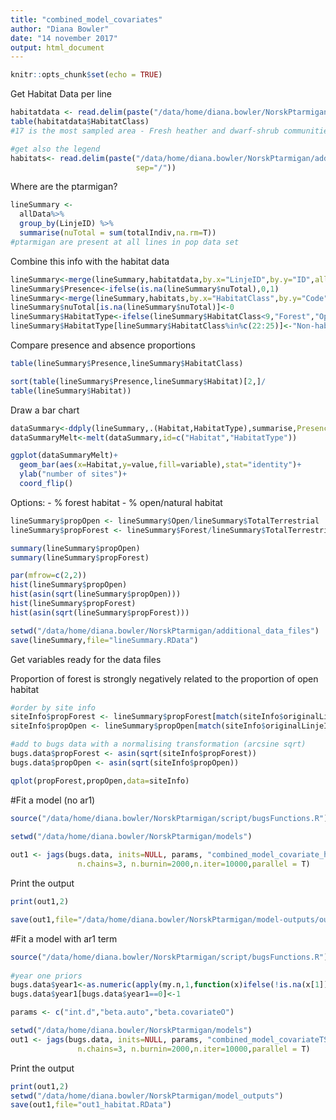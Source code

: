 ```yaml
---
title: "combined_model_covariates"
author: "Diana Bowler"
date: "14 november 2017"
output: html_document
---
```


```r

knitr::opts_chunk$set(echo = TRUE)

```

Get Habitat Data per line

```r

habitatdata <- read.delim(paste("/data/home/diana.bowler/NorskPtarmigan/additional_data_files","habitatInfo.txt",sep="/"))
table(habitatdata$HabitatClass)
#17 is the most sampled area - Fresh heather and dwarf-shrub communities

#get also the legend
habitats<- read.delim(paste("/data/home/diana.bowler/NorskPtarmigan/additional_data_files","habitatLegend.txt",
                            sep="/"))

```

Where are the ptarmigan?

```r

lineSummary <-
  allData%>%
  group_by(LinjeID) %>%
  summarise(nuTotal = sum(totalIndiv,na.rm=T))
#ptarmigan are present at all lines in pop data set

```

Combine this info with the habitat data

```r

lineSummary<-merge(lineSummary,habitatdata,by.x="LinjeID",by.y="ID",all=T)
lineSummary$Presence<-ifelse(is.na(lineSummary$nuTotal),0,1)
lineSummary<-merge(lineSummary,habitats,by.x="HabitatClass",by.y="Code",all.x=T)
lineSummary$nuTotal[is.na(lineSummary$nuTotal)]<-0
lineSummary$HabitatType<-ifelse(lineSummary$HabitatClass<9,"Forest","Open")
lineSummary$HabitatType[lineSummary$HabitatClass%in%c(22:25)]<-"Non-habitat"

```

Compare presence and absence proportions

```r

table(lineSummary$Presence,lineSummary$HabitatClass)

sort(table(lineSummary$Presence,lineSummary$Habitat)[2,]/
table(lineSummary$Habitat))

```

Draw a bar chart

```r

dataSummary<-ddply(lineSummary,.(Habitat,HabitatType),summarise,Presences=sum(Presence),Absences=length(Presence[Presence==0]))
dataSummaryMelt<-melt(dataSummary,id=c("Habitat","HabitatType"))

ggplot(dataSummaryMelt)+
  geom_bar(aes(x=Habitat,y=value,fill=variable),stat="identity")+
  ylab("number of sites")+
  coord_flip()

```


Options:
- % forest habitat
- % open/natural habitat

```r

lineSummary$propOpen <- lineSummary$Open/lineSummary$TotalTerrestrial
lineSummary$propForest <- lineSummary$Forest/lineSummary$TotalTerrestrial

summary(lineSummary$propOpen)
summary(lineSummary$propForest)

par(mfrow=c(2,2))
hist(lineSummary$propOpen)
hist(asin(sqrt(lineSummary$propOpen)))
hist(lineSummary$propForest)
hist(asin(sqrt(lineSummary$propForest)))

setwd("/data/home/diana.bowler/NorskPtarmigan/additional_data_files")
save(lineSummary,file="lineSummary.RData")

```

Get variables ready for the data files

Proportion of forest is strongly negatively related to the proportion of open habitat

```r

#order by site info
siteInfo$propForest <- lineSummary$propForest[match(siteInfo$originalLinjeID,lineSummary$LinjeID)]
siteInfo$propOpen <- lineSummary$propOpen[match(siteInfo$originalLinjeID,lineSummary$LinjeID)]

#add to bugs data with a normalising transformation (arcsine sqrt)
bugs.data$propForest <- asin(sqrt(siteInfo$propForest))
bugs.data$propOpen <- asin(sqrt(siteInfo$propOpen))

qplot(propForest,propOpen,data=siteInfo)

```


#Fit a model (no ar1)

```r
source("/data/home/diana.bowler/NorskPtarmigan/script/bugsFunctions.R")
                                
setwd("/data/home/diana.bowler/NorskPtarmigan/models")

out1 <- jags(bugs.data, inits=NULL, params, "combined_model_covariate_habitat.txt", n.thin=nt,
               n.chains=3, n.burnin=2000,n.iter=10000,parallel = T)

```

Print the output

```r

print(out1,2)

save(out1,file="/data/home/diana.bowler/NorskPtarmigan/model-outputs/out1_habitat.RData")

```



#Fit a model with ar1 term

```r
source("/data/home/diana.bowler/NorskPtarmigan/script/bugsFunctions.R")
                                
#year one priors
bugs.data$year1<-as.numeric(apply(my.n,1,function(x)ifelse(!is.na(x[1]),x[1],max(x,na.rm=T))))
bugs.data$year1[bugs.data$year1==0]<-1

params <- c("int.d","beta.auto","beta.covariateO")

setwd("/data/home/diana.bowler/NorskPtarmigan/models")
out1 <- jags(bugs.data, inits=NULL, params, "combined_model_covariateTS_ar1_habitat.txt", n.thin=nt,
               n.chains=3, n.burnin=2000,n.iter=10000,parallel = T)

```

Print the output

```r

print(out1,2)
setwd("/data/home/diana.bowler/NorskPtarmigan/model_outputs")
save(out1,file="out1_habitat.RData")

```


